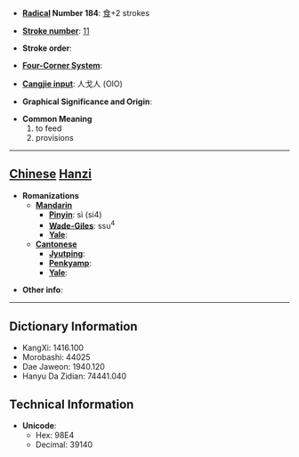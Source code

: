 * '''[[Wiktionary:Chinese radical index| Radical]] Number 184''': [[Wiktionary:Chinese radical index 食|食]]+2 strokes

* '''[[Wiktionary:Chinese total strokes index|Stroke number]]''': [[Wiktionary:Chinese total strokes index 11|11]]

* '''Stroke order''': 

* '''[[Wiktionary:Chinese four corner index|Four-Corner System]]''': 

* '''[[Wiktionary:Chinese Cangjie index|Cangjie input]]''': 人戈人 (OIO)

* '''Graphical Significance and Origin''': 

* '''Common Meaning'''
*#to feed
*# provisions


----

== [[Chinese]] [[Hanzi]] ==

* '''Romanizations'''
** '''[[Mandarin]]'''
*** '''[[Pinyin]]''': sì (si4)
*** '''[[Wade-Giles]]''': ssu<sup>4</sup>
*** '''[[Yale]]''': 
** '''[[Cantonese]]'''
*** '''[[Jyutping]]''':
*** '''[[Penkyamp]]''': 
*** '''[[Yale]]''': 

* '''Other info''': 

----

== Dictionary Information ==

* KangXi: 1416.100
* Morobashi: 44025
* Dae Jaweon: 1940.120
* Hanyu Da Zidian: 74441.040

== Technical Information ==

* '''Unicode''':
** Hex: 98E4
** Decimal: 39140